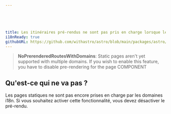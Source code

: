 ```yaml
---





title: Les itinéraires pré-rendus ne sont pas pris en charge lorsque les domaines d'internationalisation sont activés.
i18nReady: true
githubURL: https://github.com/withastro/astro/blob/main/packages/astro/src/core/errors/errors-data.ts
---
```






> **NoPrerenderedRoutesWithDomains**: Static pages aren't yet supported with multiple domains. If you wish to enable this feature, you have to disable pre-rendering for the page COMPONENT
## Qu'est-ce qui ne va pas ?
Les pages statiques ne sont pas encore prises en charge par les domaines i18n. Si vous souhaitez activer cette fonctionnalité, vous devez désactiver le pré-rendu.